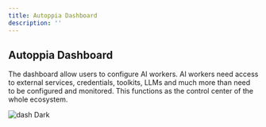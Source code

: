 ```yaml
---
title: Autoppia Dashboard
description: ''
---
```


## Autoppia Dashboard

The dashboard allow users to configure AI workers. AI workers need access to external services, credentials, toolkits, LLMs and much more than need to be configured and monitored. This functions as the control center of the whole ecosystem.

<img
  className="hidden dark:block"
  src="/images/product-dashboard.png"
  alt="dash Dark"
/>
